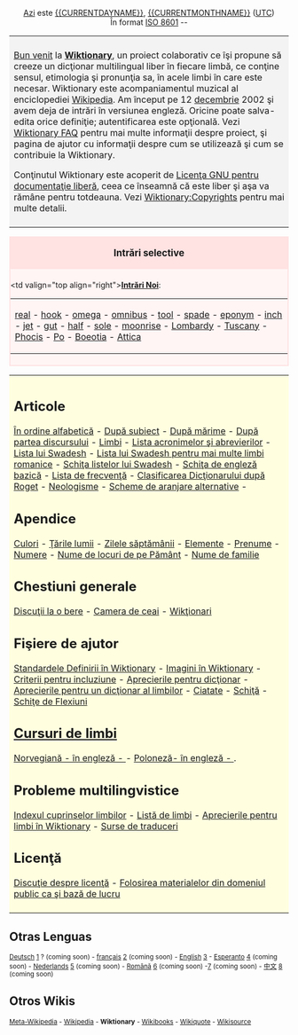 <center>
[[Today|Azi]] este [[{{CURRENTDAYNAME}}]], {{CURRENTDAY}} [[{{CURRENTMONTHNAME}}]] {{CURRENTYEAR}} ([[UTC]])<br>În format [[w:ISO 8601|ISO 8601]] {{CURRENTYEAR}}-{{CURRENTMONTH}}-{{CURRENTDAY}}<br>
</center>

<table> <tr> <td align="left" valign="top" style="background:#f3f3f3; padding:8px">

[[Wiktionary:Bun venit|Bun venit]] la '''[[Wiktionary]]''', un proiect colaborativ ce îşi propune să creeze un dicţionar multilingual liber în fiecare limbă, ce conţine sensul, etimologia şi pronunţia sa, în acele limbi în care este necesar. Wiktionary este acompaniamentul muzical al enciclopediei [http://www.wikipedia.org Wikipedia]. Am început pe 12 [[december|decembrie]] 2002 şi avem deja {{NUMBEROFARTICLES}} de intrări în versiunea engleză. Oricine poate salva-edita orice definiţie; autentificarea este opţională. Vezi [[Wiktionary:FAQ|Wiktionary FAQ]] pentru mai multe informaţii despre proiect, şi pagina de ajutor cu informaţii despre cum se utilizează şi cum se contribuie la Wiktionary.   

Conţinutul Wiktionary este acoperit de [[wikipedia:ro:GNU_FDL|Licenţa GNU pentru documentaţie liberă]], ceea ce înseamnă că este liber şi aşa va rămâne pentru totdeauna. Vezi [[Wiktionary:Copyrights]] pentru mai multe detalii.

</td></tr></table>

<!-- Orice lucru adăugat acestei pagini VA TREBUI ADAPTAT la un ecran de  800x600  -->

<div style="clear: both; border: 2px solid #ffe2e2; margin: 0em; background-color: #fff5f5; padding-bottom 0.5em;">
<div style="background: #ffe2e2; padding-top: 0.1em; padding-bottom: 0.1em; text-align: center; font-size: larger; width: 100%">'''Intrări selective'''</div>
<div style="padding-top: 0.4em; padding-bottom: 0.3em;"><table border=0 align="center" cellpadding="0" cellspacing="0"><tr>
<td valign="top align="right">'''[[Special:Newpages|Intrări Noi]]''':&nbsp;</td><td> 

<!-- adaugă articolele noi la început şi ştergele pentru fiecare articol nou, pe unul de la sfârşit  -->

[[real]] - [[hook]] - [[omega]] - [[omnibus]] - [[tool]] - [[spade]] - [[eponym]] - [[inch]] - [[jet]] - [[gut]] - [[half]] - [[sole]] - [[moonrise]] - [[Lombardy]] - [[Tuscany]] - [[Phocis]] - [[Po]] - [[Boeotia]] - [[Attica]]

</td></tr></table> </div></div>

<table> <tr> <td align="left" valign="top" style="background:#FFFFE0; padding:8px">

== Articole ==
[[By Alphabetical Order|În ordine alfabetică]] - 
[[Wiktionary:By topic|După subiect]] -
[[Wiktionary:By word length (longest)|După mărime]] -
[[Wiktionary:By part of speech|După partea discursului]] - 
[[Wiktionary:Idioms|Limbi]] - 
[[Wiktionary:List of acronyms and abbreviations|Lista acronimelor şi abrevierilor]] -
[[Swadesh List|Lista lui Swadesh]] - 
[[Swadesh lists for further Romance languages|Lista lui Swadesh pentru mai multe limbi romanice]] - 
[[Wiktionary:Swadesh_template|Schiţa listelor lui Swadesh]] - 
[[Wiktionary:Basic_English_template|Schiţa de engleză bazică]] - 
[[Wiktionary:Frequency lists|Lista de frecvenţă]] - 
[[Wiktionary:Roget_Thesaurus_Classfication|Clasificarea Dicţionarului după Roget]] - 
[[Wiktionary:Neologisms|Neologisme]] - [[Alternative Categorization Schemes|Scheme de aranjare alternative]] -

== Apendice ==
[[Wiktionary Appendix:Colours|Culori]] -
[[Wiktionary Appendix:Countries of the world|Ţările lumii]] - 
[[Wiktionary Appendix:Days of the Week|Zilele săptămânii]] - 
[[Wiktionary Appendix:Elements|Elemente]] - 
[[Wiktionary Appendix:First names|Prenume]] - 
[[Wiktionary Appendix:Numbers|Numere]] - 
[[Wiktionary Appendix:Place Names|Nume de locuri de pe Pământ]] - 
[[Wiktionary Appendix:Surnames|Nume de familie]]

== Chestiuni generale ==
[[Wiktionary:Beer parlour|Discuţii la o bere]] -
[[Wiktionary:Tea room|Camera de ceai]] - 
[[Wiktionary:Wiktionarians|Wikţionari]]

== Fişiere de ajutor ==
[[Wiktionary:Wiktionary Definition Standards|Standardele Definirii în Wiktionary]] -
[[Wiktionary:Pictures in Wiktionary|Imagini în Wiktionary]] -
[[Wiktionary:Criteria for inclusion|Criterii pentru incluziune]] -
[[Wiktionary:Thesaurus considerations|Aprecierile pentru dicţionar]] - 
[[Wiktionary:Idiom dictionary considerations|Aprecierile pentru un dicţionar al limbilor]] -
[[Wiktionary:Quotations|Ciatate]] -
[[Wiktionary:Template|Schiţă]] - 
[[Wiktionary:Inflection Templates|Schiţe de Flexiuni]]


== [http://wikibooks.org/wiki/Pagina_principală Cursuri de limbi] ==
[[Norwegian language|Norvegiană - în engleză - ]] - [[Polish language|Poloneză- în engleză - ]].

== Probleme multilingvistice ==
[[Wiktionary:Index of language indexes|Indexul  cuprinselor limbilor]] -
[[Wiktionary:List of languages|Listă de limbi]] -
[[Wiktionary:Wiktionary language considerations|Aprecierile pentru limbi în Wiktionary]] -
[[Wiktionary:Translators Sources|Surse de traduceri]]

== Licenţă ==
[[Wiktionary:License discussion|Discuţie despre licenţă]] -
[[Wiktionary:Using public domain works as a base|Folosirea materialelor din domeniul public ca şi bază de lucru]]

</td></tr></table>

==Otras Lenguas==
<small>[[Hauptseite|Deutsch]]  [http://de.wiktionary.org] ?  (coming soon) - [[Accueil|fran&ccedil;ais]] [http://fr.wiktionary.org] (coming soon) - [[English]] [http://www.wiktionary.org]  - 
[[Cxefpagxo|Esperanto]] [http://eo.wiktionary.org] (coming soon) -
[[onthaalpagina|Nederlands]] [http://nl.wiktionary.org] (coming soon) - [[Pagina principală|Română]] [http://ro.wiktionary.org] (coming soon) -[http://vi.wiktionary.org] (coming soon) - [[首页|中文]] [http://zh.wiktionary.org] (coming soon)</small>
==Otros Wikis==
<small>[http://meta.wikipedia.org Meta-Wikipedia] - [http://wikipedia.org Wikipedia] - '''Wiktionary''' - [http://wikibooks.org Wikibooks] - [http://wikiquote.org Wikiquote] - [http://sources.wikipedia.org Wikisource]</small>